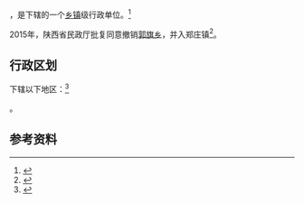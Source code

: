 {{中国乡级行政区|61/06/21/102/000}}

'''{{PAGENAMEBASE}}'''，是{{PRC admin/fullname|61/06/21/102/000|3}}下辖的一个[[乡镇|乡镇]]级行政单位。<ref>{{PRC admin/ref sgc|{{PRC admin/parent|61/06/21/102/000}}}}</ref>

2015年，陕西省民政厅批复同意撤销[[郭旗乡|郭旗乡]]，并入郑庄镇<ref>{{Cite web |url=http://news.xinhuanet.com/local/2015-06/28/c_127959075.htm |title=陕西省民政厅关于陕西省乡镇行政区划调整的公告 |accessdate=2017-09-14 |archive-date=2017-09-13 |archive-url=https://web.archive.org/web/20170913183916/http://news.xinhuanet.com/local/2015-06/28/c_127959075.htm |dead-url=no }}</ref>。

== 行政区划 ==

{{PAGENAMEBASE}}下辖以下地区：<ref>{{PRC admin/ref sgc|61/06/21/102/000}}</ref>

{{PRC admin/children|61/06/21/102/000}}。

== 参考资料 ==

{{reflist}}

{{行政区划小作品}}
{{PRC admin/navcat|61/06/21/102/000}}